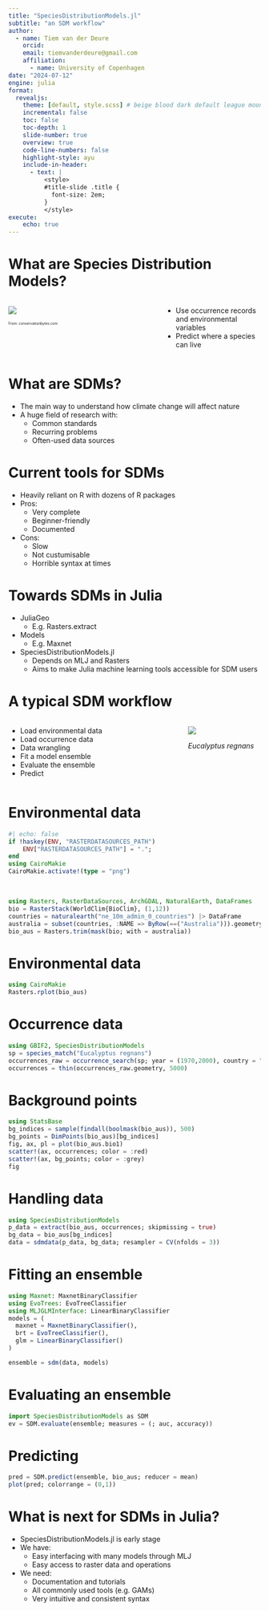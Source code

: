 ```yaml
---
title: "SpeciesDistributionModels.jl"
subtitle: "an SDM workflow"
author:
  - name: Tiem van der Deure
    orcid:
    email: tiemvanderdeure@gmail.com
    affiliation:
      - name: University of Copenhagen
date: "2024-07-12"
engine: julia
format:
  revealjs:
    theme: [default, style.scss] # beige blood dark default league moon night serif simple sky solarized
    incremental: false
    toc: false
    toc-depth: 1
    slide-number: true
    overview: true
    code-line-numbers: false
    highlight-style: ayu
    include-in-header:
      - text: |
          <style>
          #title-slide .title {
            font-size: 2em;
          }
          </style>
execute:
    echo: true
---
```


# What are Species Distribution Models?
:::: {.columns}

::: {.column width="60%"}
![](https://conservationbytes.com/wp-content/uploads/2020/07/sdm.png)

::: {style="font-size: 50%;"}
From: conservationbytes.com
:::
:::

::: {.column width="40%"}
- Use occurrence records and environmental variables
- Predict where a species can live
:::

::::

# What are SDMs?
- The main way to understand how climate change will affect nature
- A huge field of research with:
  - Common standards
  - Recurring problems
  - Often-used data sources


# Current tools for SDMs
- Heavily reliant on R with dozens of R packages
- Pros:
  - Very complete
  - Beginner-friendly
  - Documented
- Cons:
  - Slow
  - Not custumisable
  - Horrible syntax at times

# Towards SDMs in Julia
- JuliaGeo
  - E.g. Rasters.extract
- Models
  - E.g. Maxnet
- SpeciesDistributionModels.jl
  - Depends on MLJ and Rasters
  - Aims to make Julia machine learning tools accessible for SDM users

# A typical SDM workflow
:::: {.columns}

::: {.column width="70%"}
- Load environmental data
- Load occurrence data
- Data wrangling 
- Fit a model ensemble
- Evaluate the ensemble
- Predict 
:::

::: {.column width="30%"}
![](https://upload.wikimedia.org/wikipedia/commons/4/47/Tasmania_logging_08_Mighty_tree.jpg)

_Eucalyptus regnans_

:::

::::

# Environmental data

```julia
#| echo: false
if !haskey(ENV, "RASTERDATASOURCES_PATH")
    ENV["RASTERDATASOURCES_PATH"] = ".";
end
using CairoMakie
CairoMakie.activate!(type = "png")
```
\
```julia
using Rasters, RasterDataSources, ArchGDAL, NaturalEarth, DataFrames
bio = RasterStack(WorldClim{BioClim}, (1,12))
countries = naturalearth("ne_10m_admin_0_countries") |> DataFrame
australia = subset(countries, :NAME => ByRow(==("Australia"))).geometry
bio_aus = Rasters.trim(mask(bio; with = australia))
```

# Environmental data
```julia
using CairoMakie
Rasters.rplot(bio_aus)
```

# Occurrence data
```julia
using GBIF2, SpeciesDistributionModels
sp = species_match("Eucalyptus regnans")
occurrences_raw = occurrence_search(sp; year = (1970,2000), country = "AU", hasCoordinate = true, limit = 2000)
occurrences = thin(occurrences_raw.geometry, 5000)

```
# Background points
```julia
using StatsBase
bg_indices = sample(findall(boolmask(bio_aus)), 500)
bg_points = DimPoints(bio_aus)[bg_indices]
fig, ax, pl = plot(bio_aus.bio1)
scatter!(ax, occurrences; color = :red)
scatter!(ax, bg_points; color = :grey)
fig
```

# Handling data
```julia
using SpeciesDistributionModels
p_data = extract(bio_aus, occurrences; skipmissing = true)
bg_data = bio_aus[bg_indices]
data = sdmdata(p_data, bg_data; resampler = CV(nfolds = 3))
```

# Fitting an ensemble
```julia
using Maxnet: MaxnetBinaryClassifier
using EvoTrees: EvoTreeClassifier
using MLJGLMInterface: LinearBinaryClassifier
models = (
  maxnet = MaxnetBinaryClassifier(),
  brt = EvoTreeClassifier(),
  glm = LinearBinaryClassifier()
)

ensemble = sdm(data, models)
```

# Evaluating an ensemble
```julia
import SpeciesDistributionModels as SDM
ev = SDM.evaluate(ensemble; measures = (; auc, accuracy))
```

# Predicting
```julia
pred = SDM.predict(ensemble, bio_aus; reducer = mean)
plot(pred; colorrange = (0,1))
```

# What is next for SDMs in Julia?
- SpeciesDistributionModels.jl is early stage
- We have:
  - Easy interfacing with many models through MLJ
  - Easy access to raster data and operations
- We need:
  - Documentation and tutorials
  - All commonly used tools (e.g. GAMs)
  - Very intuitive and consistent syntax


